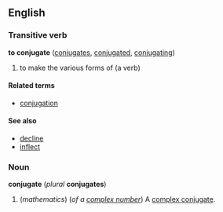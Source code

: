 ==English==
===Transitive verb===
'''to conjugate''' ([[conjugates]], [[conjugated]], [[conjugating]])

# to make the various forms of (a verb)

====Related terms====
*[[conjugation]]

====See also====
*[[decline]]
*[[inflect]]

===Noun===
'''conjugate''' (''plural'' '''conjugates''')

#(''mathematics'') (''of a [[complex number]]'') A [[complex conjugate]].